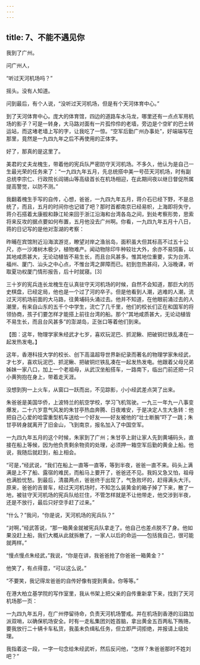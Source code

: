 ```yaml
---
---
---
```

title: 7、不能不遇见你
---




我到了广州。

问广州人，

“听过天河机场吗？”

摇头。没有人知道。

问到最后，有个人说，“没听过天河机场，但是有个天河体育中心。”

到了天河体育中心。庞大的体育馆，四边的道路车水马龙，哪里还有一点点军用机场的影子？可是一转身，大马路对面有一片孤伶伶的老墙，旁边是个空旷的巴士转运站，而这堵老墙上写的字，让我吃了一惊。“空军后勤广州办事处”，好端端写在那里，竟然是一九四九年之后不再使用的正体字。

好了，那真的是这里了。

美君的丈夫龙槐生，带着他的宪兵队严密防守天河机场。不多久，他认为是自己一生最光荣的任务来了：“一九四九年五月，先总统搭中美一号莅天河机场，时有副总统李宗仁、行政院长阎锡山等高级首长在机场相迎，在此期间夜以继日督促所属提高警觉，以防不测。”

我翻着槐生手写的自传，心想，爸爸，一九四九年五月，蒋介石已经下野，不是总统了，而且，五月的时间你也记错了吧？那时首都南京已经易帜，上海即将失守，蒋介石搭着太康舰和静江轮来回于浙江沿海和台湾各岛之间，到处考察形势，思索将来反攻的据点要如何布置，五月他没去广州啊。你看，一九四九年五月十八日，蒋的日记写的是他对澎湖的考察：

昨晡在宾馆附近沿海滨游览，瞭望对岸之渔翁岛，面积虽大但其标高不过五十公尺，亦一沙滩树木极少，植物难产。闻动物除印牛种较壮大外，余亦不易饲畜，以其地咸质甚大，无论动植皆不易生长，而且台风甚多。惟其地位重要，实为台湾、福州、厦门、汕头之中心点，不惟台湾之屏障而已。初到忽热甚闷，入浴晚课，听取夏功权厦门情形报告，后十时就寝。[3]

三十岁的宪兵连长龙槐生在认真驻守天河机场的时候，自然不会知道，那巨大的历史棋盘，已经定局，他也是一个过了河的卒子。但是他看到人潮，逃难的人潮，流过天河机场前面的大马路，往黄埔码头涌过去。他并不知道，在他眼前涌过去的人潮里，有来自山东的五千个中学生，流亡了几千里，他们的校长们正在和国军的将领协商，孩子们要怎样才能搭上前往台湾的船。那个“其地咸质甚大，无论动植皆不易生长，而且台风甚多”的澎湖岛，正张口等着他们到来。





【图：这年，物理学家朱经武才七岁，喜欢玩泥巴、抓泥鳅、把破铜烂铁乱凑在一起发热发电。】

这年，香港科技大学的校长、创下高温超导世界新纪录而著名的物理学家朱经武，才七岁，喜欢玩泥巴、抓泥鳅、把破铜烂铁乱凑在一起发热发电。他跟着父母兄弟姊妹一家八口，加上一个老祖母，从武汉坐船搭车，一路南下，临出门前还把一只小黄狗抱在身上，带着走天涯。

没想到狗一上火车，从窗口一跃而出，不见踪影，小小经武差点哭了出来。

朱爸爸是美国华侨，上波特兰的航空学校，学习飞机驾驶。一九三一年九一八事变爆发，二十六岁意气风发的朱甘亭热血奔腾、日夜难安，于是决定人生大急转：他把自己心爱的哈雷重型机车送给一个好友——好友被他的“壮士断腕”吓了一跳；朱甘亭转身就离开了旧金山，飞到南京，报名加入了中国空军。

一九四九年五月的这个时候，朱家到了广州；朱甘亭上尉让家人先到黄埔码头，直接在船上等候，因为他负责剩余物资的处理，必须押一箱空军后勤的黄金上船。他说，我随后就赶到，船上相会。

“可是，”经武说，“我们在船上一直等一直等，等到半夜，爸爸一直不来。码头上满满是上不了船、露宿的难民，而船马上要开了，爸爸还不见。我妈又急又怕，祖母也满脸忧愁。到最后，清晨两点，爸爸终于出现了，气急败坏的，赶得满头大汗。原来，爸爸的吉普车，经过天河机场时，不知怎么装黄金的箱子掉了下来，散了一地，被驻守天河机场的宪兵队给拦住，不管怎样就是不让他带走，他交涉到半夜，还是不放行，最后只好空手赶了过来。”

“什么？”我问，“你是说，天河机场的宪兵队？”

“对啊，”经武答说，“那一箱黄金就被宪兵队拿走了。他自己也差点脱不了身。他如果没赶上船，我们大概从此就拆散了，一家人以后的命运——包括我自己，很可能就两样。”

“慢点慢点朱经武，”我说，“你是在讲，我爸爸抢了你爸爸一箱黄金？”

他笑了，有点得意，“可以这么说。”

“不要笑，我记得龙爸爸的自传好像有提到黄金。你等等。”

在港大柏立基学院的写作室里，我从书架上把父亲的自传重新拿下来，找到了天河机场那一页：

一九四九年五月，在广州停留待命，负责天河机场警戒。并在机场到香港的沿路加派双哨，以确保机场安全。时有一走私集团刘姓首脑，拿出黄金五百两私下贿赂，要我放行二十辆卡车私货，我虽未负缉私任务，但立即严词拒绝，并报请上级处理。

我指着这一段，一字一句念给朱经武听，然后反问他，“怎样？朱爸爸那时不姓刘吧？”